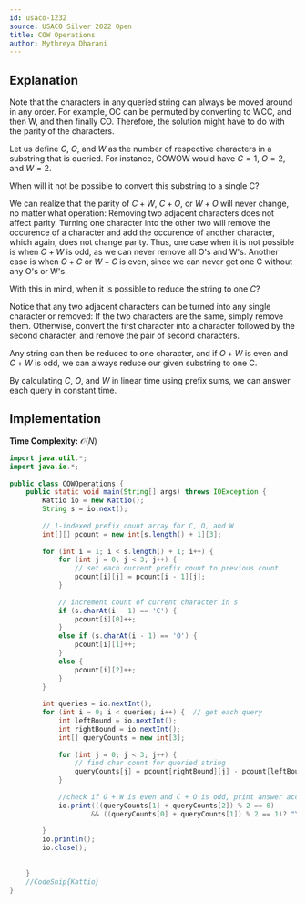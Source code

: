```yaml
---
id: usaco-1232
source: USACO Silver 2022 Open
title: COW Operations
author: Mythreya Dharani
---
```

## Explanation
Note that the characters in any queried string can always be moved around in any order.
For example, OC can be permuted by converting to WCC, and then W, and then finally CO.
Therefore, the solution might have to do with the parity of the characters. 

Let us define $C$, $O$, and $W$ as the number of respective characters in a substring that is queried. 
For instance, COWOW would have $C=1$, $O=2$, and $W=2$.

When will it not be possible to convert this substring to a single C? 

We can realize that the parity of $C + W$, $C + O$, or $W + O$ will never change, no matter what operation: 
Removing two adjacent characters does not affect parity.
Turning one character into the other two will remove the occurence of a character and add the occurence of another character, which again, does not change parity.
Thus, one case when it is not possible is when $O + W$ is odd, as we can never remove all O's and W's.
Another case is when $O + C$ or $W + C$ is even, since we can never get one C without any O's or W's.

With this in mind, when it is possible to reduce the string to one $C$? 

Notice that any two adjacent characters can be turned into any single character or removed: If the two characters are the same, simply remove them. 
Otherwise, convert the first character into a character followed by the second character, and remove the pair of second characters. 

Any string can then be reduced to one character, and if $O + W$ is even and $C + W$ is odd, we can always reduce our given substring to one C.

By calculating $C$, $O$, and $W$ in linear time using prefix sums, we can answer each query in constant time.
## Implementation

**Time Complexity:** $\mathcal{O}(N)$

<LanguageSection>
	
<JavaSection>
	
```java
import java.util.*;
import java.io.*;
	
public class COWOperations {
	public static void main(String[] args) throws IOException {
		Kattio io = new Kattio();
		String s = io.next();
		
		// 1-indexed prefix count array for C, O, and W
		int[][] pcount = new int[s.length() + 1][3];  
		
		for (int i = 1; i < s.length() + 1; i++) {
			for (int j = 0; j < 3; j++) {  
				// set each current prefix count to previous count
				pcount[i][j] = pcount[i - 1][j];
			}
			
			// increment count of current character in s
			if (s.charAt(i - 1) == 'C') {
				pcount[i][0]++;
			}
			else if (s.charAt(i - 1) == 'O') {
				pcount[i][1]++;
			}
			else {
				pcount[i][2]++;
			}
		}
		
		int queries = io.nextInt();
		for (int i = 0; i < queries; i++) {  // get each query
			int leftBound = io.nextInt();
			int rightBound = io.nextInt();
			int[] queryCounts = new int[3];
			
			for (int j = 0; j < 3; j++) {  
				// find char count for queried string
				queryCounts[j] = pcount[rightBound][j] - pcount[leftBound - 1][j];
			}
			
			//check if O + W is even and C + O is odd, print answer accordingly
			io.print(((queryCounts[1] + queryCounts[2]) % 2 == 0)
					&& ((queryCounts[0] + queryCounts[1]) % 2 == 1)? "Y": "N");
			
		}
		io.println();
		io.close();
		
		
	}
	//CodeSnip{Kattio}
}
```
	
</JavaSection>

</LanguageSection>

